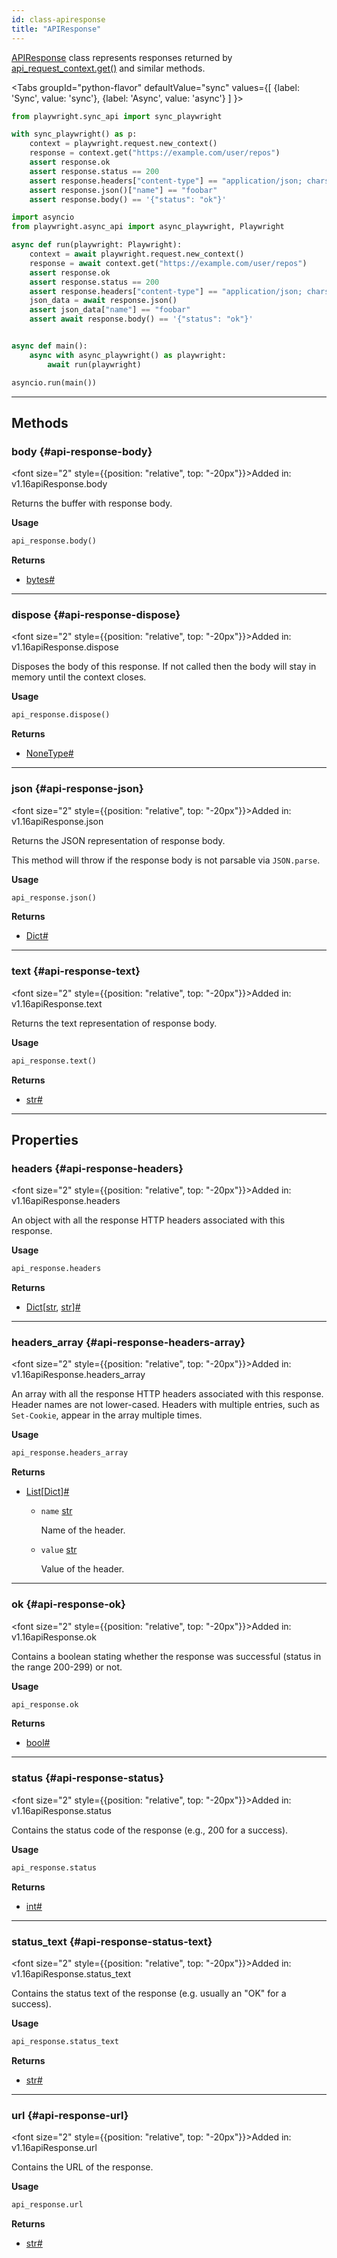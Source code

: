 ```yaml
---
id: class-apiresponse
title: "APIResponse"
---
```



[APIResponse] class represents responses returned by [api_request_context.get()](/api/class-apirequestcontext.mdx#api-request-context-get) and similar methods.

<Tabs
  groupId="python-flavor"
  defaultValue="sync"
  values={[
    {label: 'Sync', value: 'sync'},
    {label: 'Async', value: 'async'}
  ]
}>
<TabItem value="sync">

```py
from playwright.sync_api import sync_playwright

with sync_playwright() as p:
    context = playwright.request.new_context()
    response = context.get("https://example.com/user/repos")
    assert response.ok
    assert response.status == 200
    assert response.headers["content-type"] == "application/json; charset=utf-8"
    assert response.json()["name"] == "foobar"
    assert response.body() == '{"status": "ok"}'
```

</TabItem>
<TabItem value="async">

```py
import asyncio
from playwright.async_api import async_playwright, Playwright

async def run(playwright: Playwright):
    context = await playwright.request.new_context()
    response = await context.get("https://example.com/user/repos")
    assert response.ok
    assert response.status == 200
    assert response.headers["content-type"] == "application/json; charset=utf-8"
    json_data = await response.json()
    assert json_data["name"] == "foobar"
    assert await response.body() == '{"status": "ok"}'


async def main():
    async with async_playwright() as playwright:
        await run(playwright)

asyncio.run(main())
```

</TabItem>
</Tabs>


---

## Methods

### body {#api-response-body}

<font size="2" style={{position: "relative", top: "-20px"}}>Added in: v1.16</font><x-search>apiResponse.body</x-search>

Returns the buffer with response body.

**Usage**

```python
api_response.body()
```

**Returns**
- [bytes]<a aria-hidden="true" tabIndex="-1" class="list-anchor-link" id="api-response-body-return"/><a href="#api-response-body-return" class="list-anchor">#</a>

---

### dispose {#api-response-dispose}

<font size="2" style={{position: "relative", top: "-20px"}}>Added in: v1.16</font><x-search>apiResponse.dispose</x-search>

Disposes the body of this response. If not called then the body will stay in memory until the context closes.

**Usage**

```python
api_response.dispose()
```

**Returns**
- [NoneType]<a aria-hidden="true" tabIndex="-1" class="list-anchor-link" id="api-response-dispose-return"/><a href="#api-response-dispose-return" class="list-anchor">#</a>

---

### json {#api-response-json}

<font size="2" style={{position: "relative", top: "-20px"}}>Added in: v1.16</font><x-search>apiResponse.json</x-search>

Returns the JSON representation of response body.

This method will throw if the response body is not parsable via `JSON.parse`.

**Usage**

```python
api_response.json()
```

**Returns**
- [Dict]<a aria-hidden="true" tabIndex="-1" class="list-anchor-link" id="api-response-json-return"/><a href="#api-response-json-return" class="list-anchor">#</a>

---

### text {#api-response-text}

<font size="2" style={{position: "relative", top: "-20px"}}>Added in: v1.16</font><x-search>apiResponse.text</x-search>

Returns the text representation of response body.

**Usage**

```python
api_response.text()
```

**Returns**
- [str]<a aria-hidden="true" tabIndex="-1" class="list-anchor-link" id="api-response-text-return"/><a href="#api-response-text-return" class="list-anchor">#</a>

---

## Properties

### headers {#api-response-headers}

<font size="2" style={{position: "relative", top: "-20px"}}>Added in: v1.16</font><x-search>apiResponse.headers</x-search>

An object with all the response HTTP headers associated with this response.

**Usage**

```python
api_response.headers
```

**Returns**
- [Dict]\[[str], [str]\]<a aria-hidden="true" tabIndex="-1" class="list-anchor-link" id="api-response-headers-return"/><a href="#api-response-headers-return" class="list-anchor">#</a>

---

### headers_array {#api-response-headers-array}

<font size="2" style={{position: "relative", top: "-20px"}}>Added in: v1.16</font><x-search>apiResponse.headers_array</x-search>

An array with all the response HTTP headers associated with this response. Header names are not lower-cased. Headers with multiple entries, such as `Set-Cookie`, appear in the array multiple times.

**Usage**

```python
api_response.headers_array
```

**Returns**
- [List]\[[Dict]\]<a aria-hidden="true" tabIndex="-1" class="list-anchor-link" id="api-response-headers-array-return"/><a href="#api-response-headers-array-return" class="list-anchor">#</a>
  - `name` [str]
    
    Name of the header.
  - `value` [str]
    
    Value of the header.

---

### ok {#api-response-ok}

<font size="2" style={{position: "relative", top: "-20px"}}>Added in: v1.16</font><x-search>apiResponse.ok</x-search>

Contains a boolean stating whether the response was successful (status in the range 200-299) or not.

**Usage**

```python
api_response.ok
```

**Returns**
- [bool]<a aria-hidden="true" tabIndex="-1" class="list-anchor-link" id="api-response-ok-return"/><a href="#api-response-ok-return" class="list-anchor">#</a>

---

### status {#api-response-status}

<font size="2" style={{position: "relative", top: "-20px"}}>Added in: v1.16</font><x-search>apiResponse.status</x-search>

Contains the status code of the response (e.g., 200 for a success).

**Usage**

```python
api_response.status
```

**Returns**
- [int]<a aria-hidden="true" tabIndex="-1" class="list-anchor-link" id="api-response-status-return"/><a href="#api-response-status-return" class="list-anchor">#</a>

---

### status_text {#api-response-status-text}

<font size="2" style={{position: "relative", top: "-20px"}}>Added in: v1.16</font><x-search>apiResponse.status_text</x-search>

Contains the status text of the response (e.g. usually an "OK" for a success).

**Usage**

```python
api_response.status_text
```

**Returns**
- [str]<a aria-hidden="true" tabIndex="-1" class="list-anchor-link" id="api-response-status-text-return"/><a href="#api-response-status-text-return" class="list-anchor">#</a>

---

### url {#api-response-url}

<font size="2" style={{position: "relative", top: "-20px"}}>Added in: v1.16</font><x-search>apiResponse.url</x-search>

Contains the URL of the response.

**Usage**

```python
api_response.url
```

**Returns**
- [str]<a aria-hidden="true" tabIndex="-1" class="list-anchor-link" id="api-response-url-return"/><a href="#api-response-url-return" class="list-anchor">#</a>


[Accessibility]: /api/class-accessibility.mdx "Accessibility"
[APIRequest]: /api/class-apirequest.mdx "APIRequest"
[APIRequestContext]: /api/class-apirequestcontext.mdx "APIRequestContext"
[APIResponse]: /api/class-apiresponse.mdx "APIResponse"
[APIResponseAssertions]: /api/class-apiresponseassertions.mdx "APIResponseAssertions"
[Browser]: /api/class-browser.mdx "Browser"
[BrowserContext]: /api/class-browsercontext.mdx "BrowserContext"
[BrowserType]: /api/class-browsertype.mdx "BrowserType"
[CDPSession]: /api/class-cdpsession.mdx "CDPSession"
[Clock]: /api/class-clock.mdx "Clock"
[ConsoleMessage]: /api/class-consolemessage.mdx "ConsoleMessage"
[Dialog]: /api/class-dialog.mdx "Dialog"
[Download]: /api/class-download.mdx "Download"
[ElementHandle]: /api/class-elementhandle.mdx "ElementHandle"
[Error]: /api/class-error.mdx "Error"
[FileChooser]: /api/class-filechooser.mdx "FileChooser"
[Frame]: /api/class-frame.mdx "Frame"
[FrameLocator]: /api/class-framelocator.mdx "FrameLocator"
[JSHandle]: /api/class-jshandle.mdx "JSHandle"
[Keyboard]: /api/class-keyboard.mdx "Keyboard"
[Locator]: /api/class-locator.mdx "Locator"
[LocatorAssertions]: /api/class-locatorassertions.mdx "LocatorAssertions"
[Mouse]: /api/class-mouse.mdx "Mouse"
[Page]: /api/class-page.mdx "Page"
[PageAssertions]: /api/class-pageassertions.mdx "PageAssertions"
[Playwright]: /api/class-playwright.mdx "Playwright"
[Request]: /api/class-request.mdx "Request"
[Response]: /api/class-response.mdx "Response"
[Route]: /api/class-route.mdx "Route"
[Selectors]: /api/class-selectors.mdx "Selectors"
[TimeoutError]: /api/class-timeouterror.mdx "TimeoutError"
[Touchscreen]: /api/class-touchscreen.mdx "Touchscreen"
[Tracing]: /api/class-tracing.mdx "Tracing"
[Video]: /api/class-video.mdx "Video"
[WebError]: /api/class-weberror.mdx "WebError"
[WebSocket]: /api/class-websocket.mdx "WebSocket"
[WebSocketRoute]: /api/class-websocketroute.mdx "WebSocketRoute"
[Worker]: /api/class-worker.mdx "Worker"
[Element]: https://developer.mozilla.org/en-US/docs/Web/API/element "Element"
[EvaluationArgument]: /evaluating.mdx#evaluation-argument "EvaluationArgument"
[Promise]: https://developer.mozilla.org/en-US/docs/Web/JavaScript/Reference/Global_Objects/Promise "Promise"
[iterator]: https://developer.mozilla.org/en-US/docs/Web/JavaScript/Reference/Iteration_protocols "Iterator"
[origin]: https://developer.mozilla.org/en-US/docs/Glossary/Origin "Origin"
[selector]: https://developer.mozilla.org/en-US/docs/Web/CSS/CSS_Selectors "selector"
[Serializable]: https://developer.mozilla.org/en-US/docs/Web/JavaScript/Reference/Global_Objects/JSON/stringify#Description "Serializable"
[UIEvent.detail]: https://developer.mozilla.org/en-US/docs/Web/API/UIEvent/detail "UIEvent.detail"
[UnixTime]: https://en.wikipedia.org/wiki/Unix_time "Unix Time"
[xpath]: https://developer.mozilla.org/en-US/docs/Web/XPath "xpath"

[Any]: https://docs.python.org/3/library/typing.html#typing.Any "Any"
[bool]: https://docs.python.org/3/library/stdtypes.html "bool"
[bytes]: https://docs.python.org/3/library/stdtypes.html#bytes "bytes"
[Callable]: https://docs.python.org/3/library/typing.html#typing.Callable "Callable"
[EventContextManager]: https://docs.python.org/3/reference/datamodel.html#context-managers "Event context manager"
[EventEmitter]: https://pyee.readthedocs.io/en/latest/#pyee.BaseEventEmitter "EventEmitter"
[Exception]: https://docs.python.org/3/library/exceptions.html#Exception "Exception"
[Dict]: https://docs.python.org/3/library/typing.html#typing.Dict "Dict"
[float]: https://docs.python.org/3/library/stdtypes.html#numeric-types-int-float-complex "float"
[int]: https://docs.python.org/3/library/stdtypes.html#numeric-types-int-float-complex "int"
[List]: https://docs.python.org/3/library/typing.html#typing.List "List"
[NoneType]: https://docs.python.org/3/library/constants.html#None "None"
[Pattern]: https://docs.python.org/3/library/re.html "Pattern"
[URL]: https://en.wikipedia.org/wiki/URL "URL"
[pathlib.Path]: https://realpython.com/python-pathlib/ "pathlib.Path"
[str]: https://docs.python.org/3/library/stdtypes.html#text-sequence-type-str "str"
[Union]: https://docs.python.org/3/library/typing.html#typing.Union "Union"
[datetime]: https://docs.python.org/3/library/datetime.html#datetime.datetime "datetime"

[all available image tags]: https://mcr.microsoft.com/en-us/product/playwright/python/about "all available image tags"
[Microsoft Artifact Registry]: https://mcr.microsoft.com/en-us/product/playwright/python/about "Microsoft Artifact Registry"
[Dockerfile.noble]: https://github.com/microsoft/playwright-python/blob/main/utils/docker/Dockerfile.noble "Dockerfile.noble"
